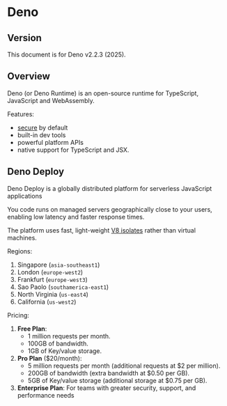 # Deno

## Version

This document is for Deno v2.2.3 (2025).


## Overview

Deno (or Deno Runtime) is an open-source runtime for TypeScript, JavaScript and WebAssembly.

Features:
- [secure](https://docs.deno.com/runtime/manual/runtime/permission_apis) by default
- built-in dev tools
- powerful platform APIs
- native support for TypeScript and JSX.


## Deno Deploy

Deno Deploy is a globally distributed platform for serverless JavaScript applications

You code runs on managed servers geographically close to your users, enabling low latency and faster response times.

The platform uses fast, light-weight [V8 isolates](https://deno.com/blog/anatomy-isolate-cloud) rather than virtual machines.

Regions:

1. Singapore (`asia-southeast1`)
2. London (`europe-west2`)
3. Frankfurt (`europe-west3`)
4. Sao Paolo (`southamerica-east1`)
5. North Virginia (`us-east4`)
6. California (`us-west2`)

Pricing:

1. **Free Plan**:
   - 1 million requests per month.
   - 100GB of bandwidth.
   - 1GB of Key/value storage.
2. **Pro Plan** ($20/month):
   - 5 million requests per month (additional requests at $2 per million).
   - 200GB of bandwidth (extra bandwidth at $0.50 per GB).
   - 5GB of Key/value storage (additional storage at $0.75 per GB).
3. **Enterprise Plan**: For teams with greater security, support, and performance needs
